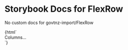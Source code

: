 

# Storybook Docs for FlexRow

<Meta title="govtnz-import/FlexRow" />

No custom docs for govtnz-import/FlexRow

<Preview>
  <Story name="FlexRow" height="100px">
    {html`
      <div
        class="g-flex-row g-flex-top-xs g-flex-top-sm g-flex-top-md g-flex-top-lg g-flex-reversed-xs g-flex-reversed-sm g-flex-reversed-md g-flex-reversed-lg example"
      >
        Columns...
      </div>
    `}
  </Story>
</Preview>
